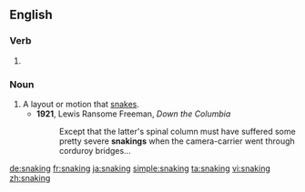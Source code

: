==English==

===Verb===
{{head|en|present participle}}

# {{present participle of|snake|lang=en}}

===Noun===
{{en-noun}}

# A layout or motion that [[snake]]s.
#* '''1921''', Lewis Ransome Freeman, ''Down the Columbia''
#*: Except that the latter's spinal column must have suffered some pretty severe '''snakings''' when the camera-carrier went through corduroy bridges...

[[de:snaking]]
[[fr:snaking]]
[[ja:snaking]]
[[simple:snaking]]
[[ta:snaking]]
[[vi:snaking]]
[[zh:snaking]]